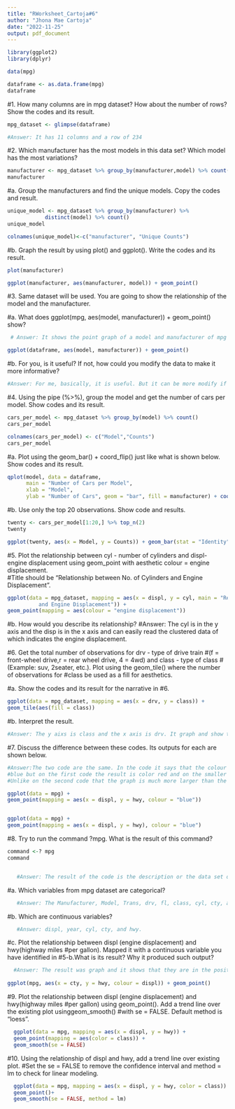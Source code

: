 ```yaml
---
title: "RWorksheet_Cartoja#6"
author: "Jhona Mae Cartoja"
date: "2022-11-25"
output: pdf_document
---
```



```r
library(ggplot2)
library(dplyr)

data(mpg)

dataframe <- as.data.frame(mpg)
dataframe
```

#1. How many columns are in mpg dataset? How about the number of rows? Show the codes and its result.
```r
mpg_dataset <- glimpse(dataframe)

#Answer: It has 11 columns and a row of 234
```

#2. Which manufacturer has the most models in this data set? Which model has the most variations?
```r
manufacturer <- mpg_dataset %>% group_by(manufacturer,model) %>% count()
manufacturer
```

#a. Group the manufacturers and find the unique models. Copy the codes and result.
```r
unique_model <- mpg_dataset %>% group_by(manufacturer) %>%
            distinct(model) %>% count()
unique_model

colnames(unique_model)<-c("manufacturer", "Unique Counts")
```

#b. Graph the result by using plot() and ggplot(). Write the codes and its result.
```r
plot(manufacturer)

ggplot(manufacturer, aes(manufacturer, model)) + geom_point()
```

#3. Same dataset will be used. You are going to show the relationship of the model and the manufacturer.

#a. What does ggplot(mpg, aes(model, manufacturer)) + geom_point() show?
```r
 # Answer: It shows the point graph of a model and manufacturer of mpg data set.

ggplot(dataframe, aes(model, manufacturer)) + geom_point()
```

#b. For you, is it useful? If not, how could you modify the data to make it more informative?
```r
#Answer: For me, basically, it is useful. But it can be more modify if there is a legend to help reading the data easily.
```

#4. Using the pipe (%>%), group the model and get the number of cars per model. Show codes and its result.
```r
cars_per_model <- mpg_dataset %>% group_by(model) %>% count()
cars_per_model

colnames(cars_per_model) <- c("Model","Counts")
cars_per_model
```

#a. Plot using the geom_bar() + coord_flip() just like what is shown below. Show codes and its result.
```r
qplot(model, data = dataframe,
      main = "Number of Cars per Model",
      xlab = "Model",
      ylab = "Number of Cars", geom = "bar", fill = manufacturer) + coord_flip()
```

#b. Use only the top 20 observations. Show code and results.
```r
twenty <- cars_per_model[1:20,] %>% top_n(2)
twenty

ggplot(twenty, aes(x = Model, y = Counts)) + geom_bar(stat = "Identity") + coord_flip()
```

#5. Plot the relationship between cyl - number of cylinders and displ- engine displacement using geom_point with aesthetic colour = engine displacement.  
#Title should be “Relationship between No. of Cylinders and Engine Displacement”.
```r
ggplot(data = mpg_dataset, mapping = aes(x = displ, y = cyl, main = "Relationship between No of Cylinders
          and Engine Displacement")) +
geom_point(mapping = aes(colour = "engine displacement"))
```

#b. How would you describe its relationship?
  #Answer: The cyl is in the y axis and the disp is in the x axis and can easily read the clustered data of which indicates the engine displacement.

#6. Get the total number of observations for drv - type of drive train
#(f = front-wheel drive,r = rear wheel drive, 4 = 4wd) and class - type of class
#(Example: suv, 2seater, etc.). Plot using the geom_tile() where the number of observations for 
#class be used as a fill for aesthetics.

#a. Show the codes and its result for the narrative in #6.
```r
ggplot(data = mpg_dataset, mapping = aes(x = drv, y = class)) +
geom_tile(aes(fill = class))
```

#b. Interpret the result.
```r
#Answer: The y aixs is class and the x axis is drv. It graph and show the data. Specifically the data are on  different colors.
```

#7. Discuss the difference between these codes. Its outputs for each are shown below.
```r
#Answer:The two code are the same. In the code it says that the colour is both 
#blue but on the first code the result is color red and on the smaller graph. 
#Unlike on the second code that the graph is much more larger than the first graph and the 3result is on color blue.

ggplot(data = mpg) +
geom_point(mapping = aes(x = displ, y = hwy, colour = "blue"))


ggplot(data = mpg) +
geom_point(mapping = aes(x = displ, y = hwy), colour = "blue")
```

#8. Try to run the command ?mpg. What is the result of this command?
```r
command <-? mpg
command


   #Answer: The result of the code is the description or the data set of mpg.
```

#a. Which variables from mpg dataset are categorical?
```r
   #Answer: The Manufacturer, Model, Trans, drv, fl, class, cyl, cty, and hwy.
```

#b. Which are continuous variables?
```r
   #Answer: displ, year, cyl, cty, and hwy.
```

#c. Plot the relationship between displ (engine displacement) and hwy(highway miles
#per gallon). Mapped it with a continuous variable you have identified in #5-b.What is its result? Why it produced such output?
```r
  #Answer: The result was graph and it shows that they are in the positive rate.
 
ggplot(mpg, aes(x = cty, y = hwy, colour = displ)) + geom_point()
```

#9. Plot the relationship between displ (engine displacement) and hwy(highway miles 
#per gallon) using geom_point(). Add a trend line over the existing plot usinggeom_smooth() 
#with se = FALSE. Default method is “loess”.
```r
  ggplot(data = mpg, mapping = aes(x = displ, y = hwy)) +
  geom_point(mapping = aes(color = class)) +
  geom_smooth(se = FALSE)
```

#10. Using the relationship of displ and hwy, add a trend line over existing plot.
#Set the se = FALSE to remove the confidence interval and method = lm to check for linear modeling.
```r
  ggplot(data = mpg, mapping = aes(x = displ, y = hwy, color = class)) +
  geom_point()+
  geom_smooth(se = FALSE, method = lm)
```

